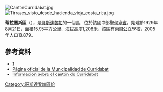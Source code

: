 [[Image:CantonCurridabat.jpg|right]]
[[Image:Tirrases_visto_desde_hacienda_vieja_costa_rica.jpg|right]]

'''蒂拉塞斯區'''（{{lang-es|Tirrases}}），是[[哥斯達黎加|哥斯達黎加]]的一個區，位於該國中部[[聖何塞省_(哥斯達黎加)|聖何塞省]]，始建於1929年8月21日，面積15.95平方公里，海拔高度1,208米，該區有兩間公立學校，2005年人口18,879。

==參考資料==
* [http://www.curridabat.go.cr]
* [http://www.curridabat.go.cr Página oficial de la Municipalidad de Curridabat]
* [https://web.archive.org/web/20090822013910/http://www.curridabat.org/ Información sobre el cantón de Curridabat]

{{CostaRica-geo-stub}}
[[Category:哥斯達黎加區份|Category:哥斯達黎加區份]]